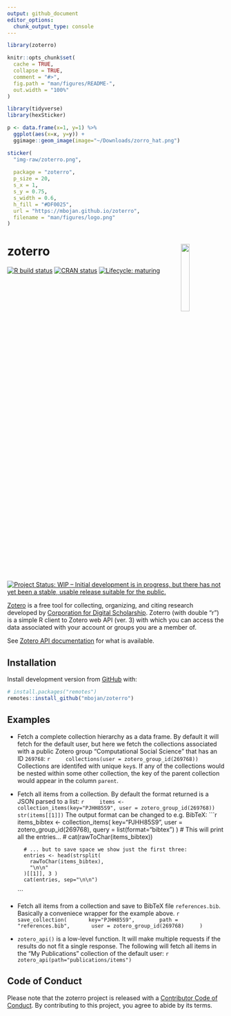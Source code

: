 ```yaml
---
output: github_document
editor_options: 
  chunk_output_type: console
---
```


<!-- README.md is generated from README.Rmd. Please edit that file -->

```r
library(zoterro)

knitr::opts_chunk$set(
  cache = TRUE,
  collapse = TRUE,
  comment = "#>",
  fig.path = "man/figures/README-",
  out.width = "100%"
)
```

```r
library(tidyverse)
library(hexSticker)

p <- data.frame(x=1, y=1) %>%
  ggplot(aes(x=x, y=y)) +
  ggimage::geom_image(image="~/Downloads/zorro_hat.png")

sticker(
  "img-raw/zoterro.png",
  
  package = "zoterro",
  p_size = 20,
  s_x = 1,
  s_y = 0.75,
  s_width = 0.6,
  h_fill = "#DF0025",
  url = "https://mbojan.github.io/zoterro",
  filename = "man/figures/logo.png"
)
```





# zoterro  <img src="man/figures/logo.png" align="right" width="20%"/>

<!-- badges: start -->
[![R build status](https://github.com/mbojan/zoterro/workflows/R-CMD-check/badge.svg)](https://github.com/mbojan/zoterro/actions)
[![CRAN status](https://www.r-pkg.org/badges/version/zoterro)](https://CRAN.R-project.org/package=zoterro)
[![Lifecycle: maturing](https://img.shields.io/badge/lifecycle-maturing-blue.svg)](https://www.tidyverse.org/lifecycle/#maturing)
[![Project Status: WIP – Initial development is in progress, but there has not yet been a stable, usable release suitable for the public.](https://www.repostatus.org/badges/latest/wip.svg)](https://www.repostatus.org/#wip)
<!-- badges: end -->

[Zotero](https://www.zotero.org/) is a free tool for collecting, organizing, and citing research developed by [Corporation for Digital Scholarship](https://digitalscholar.org/). Zoterro (with double "r") is a simple R client to Zotero web API (ver. 3) with which you can access the data associated with your account or groups you are a member of.

See [Zotero API documentation](https://www.zotero.org/support/dev/web_api/v3/start) for what is available.


## Installation

Install development version from [GitHub](https://github.com/mbojan/zoterro) with:

```r
# install.packages("remotes")
remotes::install_github("mbojan/zoterro")
```





## Examples

- Fetch a complete collection hierarchy as a data frame. By default it will fetch for the default user, but here we fetch the collections associated with a public Zotero group "Computational Social Science" that has an ID `269768`:
    ```r
    collections(user = zotero_group_id(269768))
    ```
  Collections are identifed with unique `key`s. If any of the collections would be nested within some other collection, the key of the parent collection would appear in the column `parent`.

- Fetch all items from a collection. By default the format returned is a JSON parsed to a list:
    ```r
    items <- collection_items(key="PJHH85S9", user = zotero_group_id(269768))
    str(items[[1]])
    ```
  The output format can be changed to e.g. BibTeX:
    ```r
        items_bibtex <- collection_items(
          key="PJHH85S9", 
          user = zotero_group_id(269768), 
          query = list(format="bibtex")
        )
        # This will print all the entries...
        # cat(rawToChar(items_bibtex))
        
        # ... but to save space we show just the first three:
        entries <- head(strsplit(
          rawToChar(items_bibtex), 
          "\n\n"
        )[[1]], 3 )
        cat(entries, sep="\n\n")
    ```
  

- Fetch all items from a collection and save to BibTeX file `references.bib`. Basically a conveniece wrapper for the example above.
    ```r
    save_collection(
      key="PJHH85S9", 
      path = "references.bib",
      user = zotero_group_id(269768)
    )
    ```

- `zotero_api()` is a low-level function. It will make multiple requests if the results do not fit a single response. The following will fetch all items in the "My Publications" collection of the default user:
    ```r
    zotero_api(path="publications/items")
    ```




## Code of Conduct
  
Please note that the zoterro project is released with a [Contributor Code of Conduct](https://contributor-covenant.org/version/2/0/CODE_OF_CONDUCT.html). By contributing to this project, you agree to abide by its terms.
